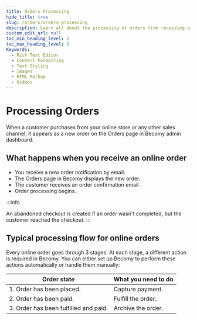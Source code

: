 ```yaml
---
title: Orders Processing
hide_title: true
slug: /orders/orders-processing
description: Learn all about the processing of orders from receiving order to fulfill it.
custom_edit_url: null
toc_min_heading_level: 2
toc_max_heading_level: 5
Keywords:
  - Rich Text Editor
  - Content Formatting
  - Text Styling
  - Images
  - HTML Markup
  - Videos
---
```



<head>
  <meta
    property="twitter:description"
    content="Learn all about the processing of orders from receiving order to fulfill it."
  />
  <meta
    property="og:url"
    content="https://docs-becomy.surge.sh/orders/orders-processing/"
  />
  <link rel="canonical" href="https://docs-becomy.surge.sh/orders" />
  <link
    rel="alternate"
    href="https://docs-becomy.surge.sh/orders/fr"
    hreflang="fr"
  />
</head>

# Processing Orders

When a customer purchases from your online store or any other sales channel, it appears as a new order on the Orders page in Becomy admin dashboard.

## What happens when you receive an online order

- You receive a new order notification by email.
- The Orders page in Becomy displays the new order.
- The customer receives an order confirmation email.
- Order processing begins.

:::info

An abandoned checkout is created if an order wasn't completed, but the customer reached the checkout.
:::

## Typical processing flow for online orders

Every online order goes through 3 stages. At each stage, a different action is required in Becomy. You can either set up Becomy to perform these actions automatically or handle them manually:

<table>
  <thead>
    <tr>
      <th>Order state</th>
      <th>What you need to do</th>
    </tr>
  </thead>
  <tbody>
    <tr>
      <td>1. Order has been placed.</td>
      <td>Capture payment.</td>
    </tr>
    <tr>
      <td>2. Order has been paid.</td>
      <td>Fulfill the order.</td>
    </tr>
    <tr>
      <td>3. Order has been fulfilled and paid.</td>
      <td>Archive the order.</td>
    </tr>
  </tbody>
</table>
